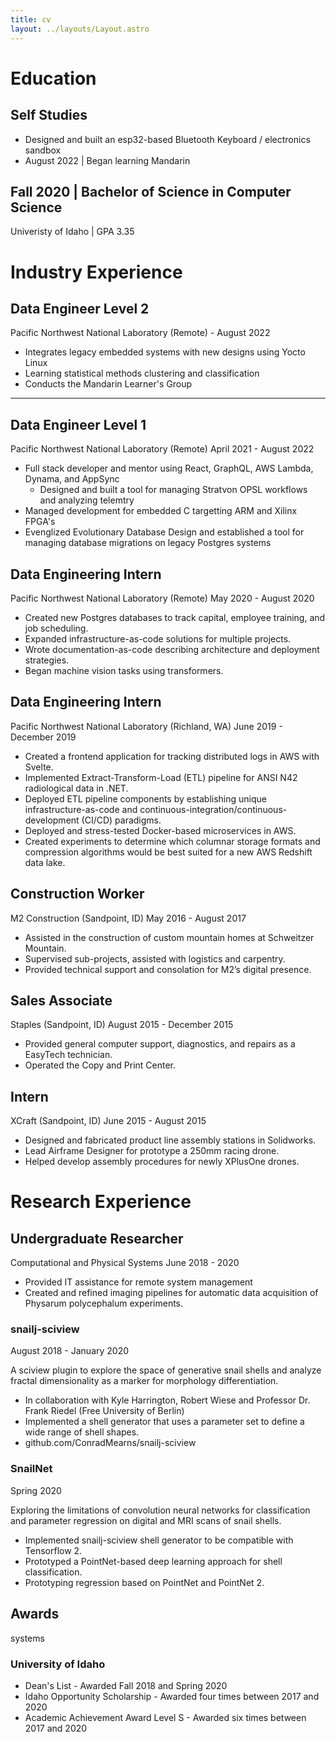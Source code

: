 ```yaml
---
title: cv
layout: ../layouts/Layout.astro
---
```


# Education

## Self Studies
- Designed and built an esp32-based Bluetooth Keyboard / electronics sandbox
- August 2022 | Began learning Mandarin

## Fall 2020 | Bachelor of Science in Computer Science
Univeristy of Idaho | GPA 3.35

# Industry Experience

## Data Engineer Level 2
Pacific Northwest National Laboratory (Remote) - August 2022
- Integrates legacy embedded systems with new designs using Yocto Linux
- Learning statistical methods clustering and classification
- Conducts the Mandarin Learner's Group

---

## Data Engineer Level 1
Pacific Northwest National Laboratory (Remote) April 2021 - August 2022
- Full stack developer and mentor using React, GraphQL, AWS Lambda, Dynama, and AppSync
    - Designed and built a tool for managing Stratvon OPSL workflows and analyzing telemtry
- Managed development for embedded C targetting ARM and Xilinx FPGA's
- Evenglized Evolutionary Database Design and established a tool for managing database migrations on legacy Postgres systems


## Data Engineering Intern 
Pacific Northwest National Laboratory (Remote) May 2020 - August 2020
- Created new Postgres databases to track capital, employee training, and job scheduling.
- Expanded infrastructure-as-code solutions for multiple projects.
- Wrote documentation-as-code describing architecture and deployment strategies.
- Began machine vision tasks using transformers.

## Data Engineering Intern 
Pacific Northwest National Laboratory (Richland, WA) June 2019 - December 2019
- Created a frontend application for tracking distributed logs in AWS with Svelte.
- Implemented Extract-Transform-Load (ETL) pipeline for ANSI N42 radiological data in .NET.
- Deployed ETL pipeline components by establishing unique infrastructure-as-code and continuous-integration/continuous-development (CI/CD) paradigms.
- Deployed and stress-tested Docker-based microservices in AWS.
- Created experiments to determine which columnar storage formats and compression algorithms would be best suited for a new AWS Redshift data lake.

## Construction Worker
M2 Construction (Sandpoint, ID) May 2016 - August 2017
- Assisted in the construction of custom mountain homes at Schweitzer Mountain.
- Supervised sub-projects, assisted with logistics and carpentry.
- Provided technical support and consolation for M2’s digital presence.

## Sales Associate
Staples (Sandpoint, ID) August 2015 - December 2015
- Provided general computer support, diagnostics, and repairs as a EasyTech technician.
- Operated the Copy and Print Center.

## Intern
XCraft (Sandpoint, ID) June 2015 - August 2015
- Designed and fabricated product line assembly stations in Solidworks.
- Lead Airframe Designer for prototype a 250mm racing drone.
- Helped develop assembly procedures for newly XPlusOne drones.

# Research Experience

## Undergraduate Researcher
Computational and Physical Systems June 2018 - 2020
- Provided IT assistance for remote system management
- Created and refined imaging pipelines for automatic data acquisition of Physarum polycephalum experiments.

### snailj-sciview
August 2018 - January 2020

A sciview plugin to explore the space of generative snail shells and analyze fractal dimensionality as a marker for
morphology differentiation.
- In collaboration with Kyle Harrington, Robert Wiese and Professor Dr. Frank Riedel (Free University of Berlin)
- Implemented a shell generator that uses a parameter set to define a wide range of shell shapes.
- github.com/ConradMearns/snailj-sciview

### SnailNet 
Spring 2020

Exploring the limitations of convolution neural networks for classification and parameter regression on digital and MRI
scans of snail shells.
- Implemented snailj-sciview shell generator to be compatible with Tensorflow 2.
- Prototyped a PointNet-based deep learning approach for shell classification.
- Prototyping regression based on PointNet and PointNet 2.


## Awards
systems
### University of Idaho
- Dean's List - Awarded Fall 2018 and Spring 2020
- Idaho Opportunity Scholarship - Awarded four times between 2017 and 2020
- Academic Achievement Award Level S - Awarded six times between 2017 and 2020